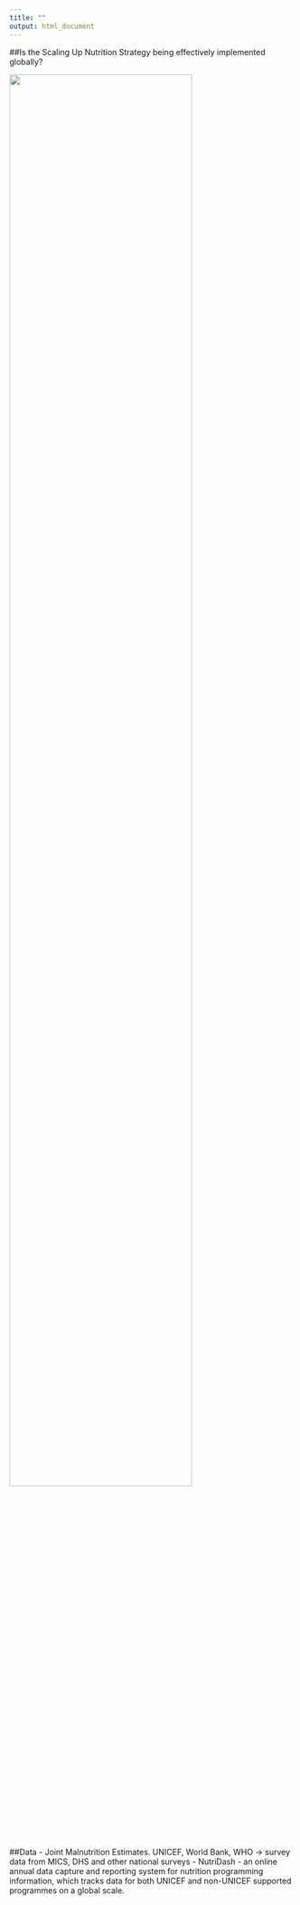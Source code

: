 ```yaml
---
title: ""
output: html_document
---
```


##Is the Scaling Up Nutrition Strategy being effectively implemented globally?

<img src="C:/Users/crish/OneDrive/Documents/GitHub/Malnutrition/images/framework.png" width="80%" />

##Data
- Joint Malnutrition Estimates. UNICEF, World Bank, WHO -> survey data from MICS, DHS and other national surveys
- NutriDash - an online annual data capture and reporting system for nutrition programming information, which tracks data for both UNICEF and non-UNICEF supported programmes on a global scale.
